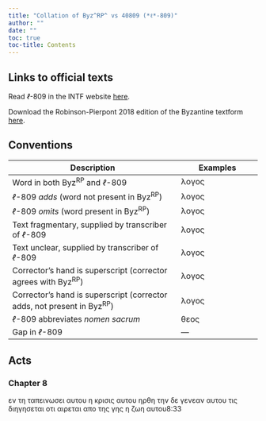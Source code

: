 ```yaml
---
title: "Collation of Byz^RP^ vs 40809 (*ℓ*-809)"
author: ""
date: ""
toc: true
toc-title: Contents
---
```


::: {.callout-note appearance="minimal" icon="false" collapse="true"}
# Links to official texts

Read *ℓ*-809 in the INTF website [here](https://ntvmr.uni-muenster.de/manuscript-workspace?docID=40809).

Download the Robinson-Pierpont 2018 edition of the Byzantine textform [here](https://web.archive.org/web/20210413060536/https://byzantinetext.com/wp-content/uploads/2021/03/robinson-pierpont-2018-gnt-edition.pdf).


:::


::: {.callout-note appearance="minimal" icon="false" collapse="true"}
# Conventions

| Description                                                              	| Examples                           	|
|--------------------------------------------------------------------------	|------------------------------------	|
| Word in both Byz^RP^ and *ℓ*-809                                   	| λογος                              	|
| *ℓ*-809 *adds* (word not present in Byz^RP^)                       	| [λογος]{.greek-added}            	|
| *ℓ*-809 *omits* (word present in Byz^RP^)                          	| [λογος]{.greek-omitted}          	|
| Text fragmentary, supplied by transcriber of *ℓ*-809               	| [λογος]{.greek-supplied}         	|
| Text unclear, supplied by transcriber of *ℓ*-809                   	| [λογος]{.unclear}                	|
| Corrector's hand is superscript (corrector agrees with Byz^RP^)          	| [λογος]{.corr}                   	|
| Corrector's hand is superscript (corrector adds, not present in Byz^RP^) 	| [[λογος]{.corr}]{.greek-added} 	|
| *ℓ*-809 abbreviates *nomen sacrum*                                 	| [θεος]{.greek-abbr}            	|
| Gap in *ℓ*-809                                                     	| [―]{.gap}                        	|
:::

## Acts

### Chapter 8

[εν]{.greek-omitted} [τη]{.greek-omitted} [ταπεινωσει]{.greek-omitted} [αυτου]{.greek-omitted} [η]{.greek-omitted} [κρισις]{.greek-omitted} [αυτου]{.greek-omitted} [ηρθη]{.greek-omitted} [την]{.greek-omitted} [δε]{.greek-omitted} [γενεαν]{.greek-omitted} [αυτου]{.greek-omitted} [τις]{.greek-omitted} [διηγησεται]{.greek-omitted} [οτι]{.greek-omitted} [αιρεται]{.greek-omitted} [απο]{.greek-omitted} [της]{.greek-omitted} [γης]{.greek-omitted} [η]{.greek-omitted} [ζωη]{.greek-omitted} [αυτου]{.greek-omitted}[8:33]{.aside}

